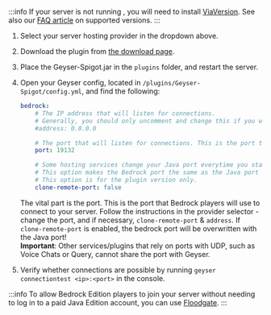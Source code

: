 
:::info
If your server is not running <Versions platform="java"/>, you will need to install <a href="https://www.spigotmc.org/resources/viaversion.19254/">ViaVersion</a>.
See also our <a href="/geyser/faq/#what-server-versions-does-geyser-support">FAQ article</a> on supported versions.
:::

1. Select your server hosting provider in the dropdown above.
2. Download the plugin from [the download page](https://download.geysermc.org/v2/projects/geyser/versions/latest/builds/latest/downloads/spigot).
3. Place the Geyser-Spigot.jar in the `plugins` folder, and restart the server.
4. Open your Geyser config, located in `/plugins/Geyser-Spigot/config.yml`, and find the following:

    ```yaml
    bedrock: 
        # The IP address that will listen for connections. 
        # Generally, you should only uncomment and change this if you want to limit what IPs can connect to your server. 
        #address: 0.0.0.0 

        # The port that will listen for connections. This is the port that Bedrock players will use to connect to your server.
        port: 19132 

        # Some hosting services change your Java port everytime you start the server and require the same port to be used for Bedrock. 
        # This option makes the Bedrock port the same as the Java port every time you start the server. 
        # This option is for the plugin version only. 
        clone-remote-port: false 
    ``` 
    The vital part is the port. This is the port that Bedrock players will use to connect to your server. 
    Follow the instructions in the provider selector - change the port, and if necessary, `clone-remote-port` & `address`.
    If `clone-remote-port` is enabled, the bedrock port will be overwritten with the Java port!   
    **Important**: Other services/plugins that rely on ports with UDP, such as Voice Chats or Query, cannot share the port with Geyser.
 
5. Verify whether connections are possible by running `geyser connectiontest <ip>:<port>` in the console.

:::info
To allow Bedrock Edition players to join your server without needing to log in to a paid Java Edition account, you can use <a href="/floodgate/setup/">Floodgate</a>.
:::
